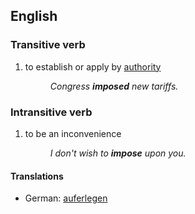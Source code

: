 ==English==

===Transitive verb===
{{en-infl-reg-vowel|impos|e}}
# to establish or apply by [[authority]]
#:''Congress '''imposed''' new tariffs.''

===Intransitive verb===
{{en-infl-reg-vowel|impos|e}}
# to be an inconvenience
#:''I don't wish to '''impose''' upon you.''

====Translations====
*German: [[auferlegen]]
